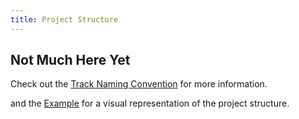 ```yaml
---
title: Project Structure
---
```


## Not Much Here Yet

Check out the [Track Naming Convention](/docs/project-structure/naming-convention) for more information.

and the [Example](/docs/project-structure/example) for a visual representation of the project structure.
